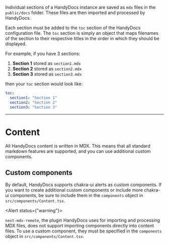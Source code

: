 Individual sections of a HandyDocs instance are saved as `mdx` files in the `public/docs` folder. These files are then imported
and processed by HandyDocs.

Each section must be added to the `toc` section of the HandyDocs configuration file. The `toc` section is simply an object
that maps filenames of the section to their respective titles in the order in which they should be displayed.

For example, if you have 3 sections:

1. **Section 1** stored as `section1.mdx`
2. **Section 2** stored as `section2.mdx`
3. **Section 3** stored as `section3.mdx`

then your `toc` section would look like:

```yaml
toc:
  section1: "Section 1"
  section2: "Section 2"
  section3: "Section 3"
```

<hr />

# Content

All HandyDocs content is written in MDX. This means that all standard markdown features are supported, and you can use
additional custom components.

## Custom components

By default, HandyDocs supports chakra-ui alerts as custom components. If you want to create additional custom components
or include more chakra-ui components, be sure to include them in the `components` object in
`src/components/Content.tsx`.

<Alert status={"warning"}>

<AlertIcon />

`next-mdx-remote`, the plugin HandyDocs uses for importing and processing MDX files, does not support importing
components directly into content files. To use a custom component, they must be specified in the `components` object in
`src/components/Content.tsx`.

</Alert>